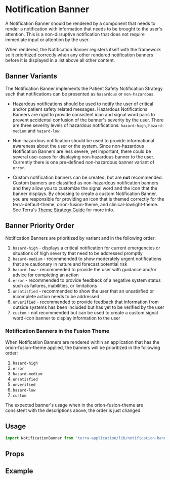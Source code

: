 
# Notification Banner

A Notification Banner should be rendered by a component that needs to render a notification with information that needs to be brought to the user's attention. This is a non-disruptive notification that does not require immediate input or attention by the user.

When rendered, the Notification Banner registers itself with the framework so it prioritized correctly when any other rendered notification banners before it is displayed in a list above all other content.

## Banner Variants

The Notification Banner implements the Patient Safety Notification Strategy such that notifications can be presented as `hazardous` or `non-hazardous`.

- Hazardous notifications should be used to notify the user of critical and/or patient safety related messages. Hazardous Notifications Banners are rigid to provide consistent icon and signal word pairs to prevent accidental confusion of the banner's severity by the user. There are three severity levels of hazardous notifications: `hazard-high`, `hazard-medium` and `hazard-low`.

- Non-hazardous notification should be used to provide informational awareness about the user or the system. Since non-hazardous Notification Banners are less severe, yet important, there could be several use-cases for displaying non-hazardous banner to the user. Currently there is one pre-defined non-hazardous banner variant of `error`.

- Custom notification banners can be created, but are **not** recommended. Custom banners are classified as non-hazardous notification banners and they allow you to customize the signal word and the icon that the banner displays. By choosing to create a custom Notification Banner, you are responsible for providing an icon that is themed correctly for the terra-default-theme, orion-fusion-theme, and clinical-lowlight-theme. See Terra's [Theme Strategy Guide](/guides/terra-application/theme-strategy) for more info.

## Banner Priority Order

Notification Banners are prioritized by variant and in the following order:

1. `hazard-high` - displays a critical notification for current emergencies or situations of high severity that need to be addressed promptly
2. `hazard-medium` - recommended to show moderately urgent notifications that are cautionary in nature and forecast potential risk
3. `hazard-low` - recommended to provide the user with guidance and/or advice for completing an action
4. `error` - recommended to provide feedback of a negative system status such as failures, inabilities, or limitations
5. `unsatisfied` - recommended to show the user that an unsatisfied or incomplete action needs to be addressed
6. `unverified` - recommended to provide feedback that information from outside systems has been included but has yet to be verified by the user
7. `custom` - not recommended but can be used to create a custom signal word-icon banner to display information to the user

### Notification Banners in the Fusion Theme

When Notification Banners are rendered within an application that has the orion-fusion-theme applied, the banners will be prioritized in the following order:

1. `hazard-high`
2. `error`
3. `hazard-medium`
4. `unsatisfied`
5. `unverified`
6. `hazard-low`
7. `custom`

The expected banner's usage when in the orion-fusion-theme are consistent with the descriptions above, the order is just changed.


## Usage

```jsx
import NotificationBanner from 'terra-application/lib/notification-banner';
```

## Props

<PropsTable />

## Example

<NotificationBannerExample />


